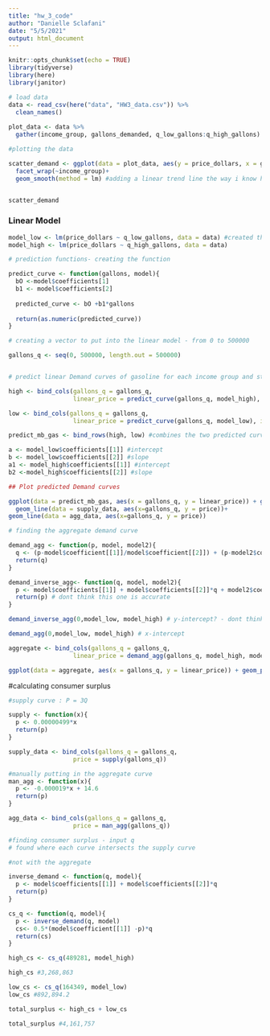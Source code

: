 ```yaml
---
title: "hw_3_code"
author: "Danielle Sclafani"
date: "5/5/2021"
output: html_document
---
```


```r
knitr::opts_chunk$set(echo = TRUE)
library(tidyverse)
library(here)
library(janitor)
```

```r
# load data
data <- read_csv(here("data", "HW3_data.csv")) %>% 
  clean_names()
 
plot_data <- data %>% 
  gather(income_group, gallons_demanded, q_low_gallons:q_high_gallons) #gathering data by new column we named income group, and put the inflow from q_low_gallons and q_high_gallons into a new column called gallons_demanded

#plotting the data

scatter_demand <- ggplot(data = plot_data, aes(y = price_dollars, x = gallons_demanded)) + geom_point()+
  facet_wrap(~income_group)+
  geom_smooth(method = lm) #adding a linear trend line the way i know how to


scatter_demand

```

### Linear Model    
```r

model_low <- lm(price_dollars ~ q_low_gallons, data = data) #created the linear models based on the data we have
model_high <- lm(price_dollars ~ q_high_gallons, data = data)

# prediction functions- creating the function

predict_curve <- function(gallons, model){
  bO <-model$coefficients[1]
  b1 <- model$coefficients[2]
  
  predicted_curve <- bO +b1*gallons
  
  return(as.numeric(predicted_curve))
}

# creating a vector to put into the linear model - from 0 to 500000

gallons_q <- seq(0, 500000, length.out = 500000)


# predict linear Demand curves of gasoline for each income group and store as data frames. data frames names are high and low

high <- bind_cols(gallons_q = gallons_q,
                  linear_price = predict_curve(gallons_q, model_high), income_group = "high") #use the function you made above, the vector from 1 to and the model you made from the available data to predict the linear line (linear because you ran a linear model above)

low <- bind_cols(gallons_q = gallons_q,
                  linear_price = predict_curve(gallons_q, model_low), income_group = "low")

predict_mb_gas <- bind_rows(high, low) #combines the two predicted curves into one data frame

```


```r
a <- model_low$coefficients[[1]] #intercept
b <- model_low$coefficients[[2]] #slope
a1 <- model_high$coefficients[[1]] #intercept
b2 <-model_high$coefficients[[2]] #slope
```


```r
## Plot predicted Demand curves

ggplot(data = predict_mb_gas, aes(x = gallons_q, y = linear_price)) + geom_point(aes(col = "income_group")) +
  geom_line(data = supply_data, aes(x=gallons_q, y = price))+
geom_line(data = agg_data, aes(x=gallons_q, y = price)) 
```



```r
# finding the aggregate demand curve

demand_agg <- function(p, model, model2){
  q <- (p-model$coefficient[[1]]/model$coefficient[[2]]) + (p-model2$coefficient[[1]]/model2$coefficient[[2]])
  return(q)
}

demand_inverse_agg<- function(q, model, model2){
  p <- model$coefficients[[1]] + model$coefficients[[2]]*q + model2$coefficients[[1]] + model2$coefficients[[2]]*q
  return(p) # dont think this one is accurate
}

demand_inverse_agg(0,model_low, model_high) # y-intercept? - dont think this is accurate

demand_agg(0,model_low, model_high) # x-intercept

aggregate <- bind_cols(gallons_q = gallons_q,
                  linear_price = demand_agg(gallons_q, model_high, model_low))

ggplot(data = aggregate, aes(x = gallons_q, y = linear_price)) + geom_point()

```


#calculating consumer surplus
```r
#supply curve : P = 3Q

supply <- function(x){
  p <- 0.00000499*x
  return(p)
}

supply_data <- bind_cols(gallons_q = gallons_q,
                  price = supply(gallons_q))

#manually putting in the aggregate curve
man_agg <- function(x){
  p <- -0.000019*x + 14.6
  return(p)
}

agg_data <- bind_cols(gallons_q = gallons_q,
                  price = man_agg(gallons_q))
```


```r
#finding consumer surplus - input q
# found where each curve intersects the supply curve

#not with the aggregate

inverse_demand <- function(q, model){
  p <- model$coefficients[[1]] + model$coefficients[[2]]*q 
  return(p)
}

cs_q <- function(q, model){
  p <- inverse_demand(q, model)
  cs<- 0.5*(model$coefficient[[1]] -p)*q
  return(cs)
}

high_cs <- cs_q(489281, model_high)

high_cs #3,268,863

low_cs <- cs_q(164349, model_low)
low_cs #892,894.2

total_surplus <- high_cs + low_cs

total_surplus #4,161,757
```




